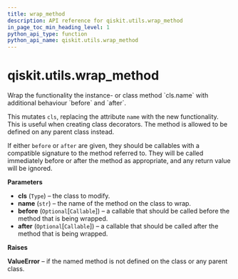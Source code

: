 ```yaml
---
title: wrap_method
description: API reference for qiskit.utils.wrap_method
in_page_toc_min_heading_level: 1
python_api_type: function
python_api_name: qiskit.utils.wrap_method
---
```


<span id="qiskit-utils-wrap-method" />

# qiskit.utils.wrap\_method

<Function id="qiskit.utils.wrap_method" isDedicatedPage={true} github="https://github.com/qiskit/qiskit/tree/stable/0.20/qiskit/utils/classtools.py" signature="wrap_method(cls, name, *, before=None, after=None)">
  Wrap the functionality the instance- or class method `cls.name` with additional behaviour `before` and `after`.

  This mutates `cls`, replacing the attribute `name` with the new functionality. This is useful when creating class decorators. The method is allowed to be defined on any parent class instead.

  If either `before` or `after` are given, they should be callables with a compatible signature to the method referred to. They will be called immediately before or after the method as appropriate, and any return value will be ignored.

  **Parameters**

  *   **cls** (`Type`) – the class to modify.
  *   **name** (`str`) – the name of the method on the class to wrap.
  *   **before** (`Optional`\[`Callable`]) – a callable that should be called before the method that is being wrapped.
  *   **after** (`Optional`\[`Callable`]) – a callable that should be called after the method that is being wrapped.

  **Raises**

  **ValueError** – if the named method is not defined on the class or any parent class.
</Function>

